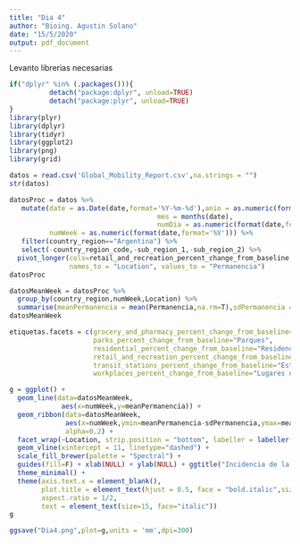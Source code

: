 ```yaml
---
title: "Dia 4"
author: "Bioing. Agustin Solano"
date: "15/5/2020"
output: pdf_document
---
```



Levanto librerias necesarias
```r
if("dplyr" %in% (.packages())){
          detach("package:dplyr", unload=TRUE) 
          detach("package:plyr", unload=TRUE) 
} 
library(plyr)
library(dplyr)
library(tidyr)
library(ggplot2)
library(png)
library(grid)
```

```r
datos = read.csv('Global_Mobility_Report.csv',na.strings = "")
str(datos)
```

```r
datosProc = datos %>%
   mutate(date = as.Date(date,format='%Y-%m-%d'),anio = as.numeric(format(date,format='%Y')), 
                                     mes = months(date), 
                                     numDia = as.numeric(format(date,format='%d')),
          numWeek = as.numeric(format(date,format='%V'))) %>%
   filter(country_region=="Argentina") %>%
   select(-country_region_code,-sub_region_1,-sub_region_2) %>%
  pivot_longer(cols=retail_and_recreation_percent_change_from_baseline:residential_percent_change_from_baseline,
               names_to = "Location", values_to = "Permanencia")
datosProc

datosMeanWeek = datosProc %>%
  group_by(country_region,numWeek,Location) %>%
  summarise(meanPermanencia = mean(Permanencia,na.rm=T),sdPermanencia = sd(Permanencia,na.rm=T))
datosMeanWeek
```



```r
etiquetas.facets = c(grocery_and_pharmacy_percent_change_from_baseline="Comercios Alimentos", 
                     parks_percent_change_from_baseline="Parques",
                     residential_percent_change_from_baseline="Residencial", 
                     retail_and_recreation_percent_change_from_baseline="Recreacion",
                     transit_stations_percent_change_from_baseline="Estaciones Transporte", 
                     workplaces_percent_change_from_baseline="Lugares de Trabajo")

g = ggplot() +
  geom_line(data=datosMeanWeek, 
             aes(x=numWeek,y=meanPermanencia)) +
  geom_ribbon(data=datosMeanWeek,
              aes(x=numWeek,ymin=meanPermanencia-sdPermanencia,ymax=meanPermanencia+sdPermanencia,fill=Location),
              alpha=0.2) +
  facet_wrap(~Location, strip.position = "bottom", labeller = labeller(Location=etiquetas.facets)) +
  geom_vline(xintercept = 11, linetype="dashed") +
  scale_fill_brewer(palette = "Spectral") + 
  guides(fill=F) + xlab(NULL) + ylab(NULL) + ggtitle("Incidencia de la cuarentena sobre la movilidad de las personas") +
  theme_minimal() +
  theme(axis.text.x = element_blank(),
        plot.title = element_text(hjust = 0.5, face = "bold.italic",size=15),
        aspect.ratio = 1/2,
        text = element_text(size=15, face="italic"))
g

```

```r
ggsave("Dia4.png",plot=g,units = 'mm',dpi=300)
```

